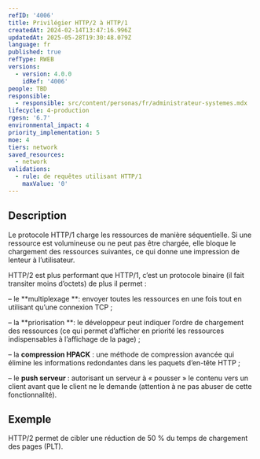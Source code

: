 ```yaml
---
refID: '4006'
title: Privilégier HTTP/2 à HTTP/1
createdAt: 2024-02-14T13:47:16.996Z
updatedAt: 2025-05-28T19:30:48.079Z
language: fr
published: true
refType: RWEB
versions:
  - version: 4.0.0
    idRef: '4006'
people: TBD
responsible:
  - responsible: src/content/personas/fr/administrateur-systemes.mdx
lifecycle: 4-production
rgesn: '6.7'
environmental_impact: 4
priority_implementation: 5
moe: 4
tiers: network
saved_resources:
  - network
validations:
  - rule: de requêtes utilisant HTTP/1
    maxValue: '0'
---
```


## Description

Le protocole HTTP/1 charge les ressources de manière séquentielle. Si une ressource est volumineuse ou ne peut pas être chargée, elle bloque le chargement des ressources suivantes, ce qui donne une impression de lenteur à l’utilisateur.

HTTP/2 est plus performant que HTTP/1, c’est un protocole binaire (il fait transiter moins d’octets) de plus il permet :

– le **multiplexage **: envoyer toutes les ressources en une fois tout en utilisant qu’une connexion TCP ;

– la **priorisation **: le développeur peut indiquer l’ordre de chargement des ressources (ce qui permet d’afficher en priorité les ressources indispensables à l’affichage de la page) ;

– la **compression HPACK** : une méthode de compression avancée qui élimine les informations redondantes dans les paquets d’en-tête HTTP ;

– le **push serveur** : autorisant un serveur à « pousser » le contenu vers un client avant que le client ne le demande (attention à ne pas abuser de cette fonctionnalité).

## Exemple

HTTP/2 permet de cibler une réduction de 50 % du temps de chargement des pages (PLT).
